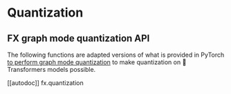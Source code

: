 <!--Copyright 2022 The HuggingFace Team. All rights reserved.

Licensed under the Apache License, Version 2.0 (the "License"); you may not use this file except in compliance with
the License. You may obtain a copy of the License at

http://www.apache.org/licenses/LICENSE-2.0

Unless required by applicable law or agreed to in writing, software distributed under the License is distributed on
an "AS IS" BASIS, WITHOUT WARRANTIES OR CONDITIONS OF ANY KIND, either express or implied. See the License for the
specific language governing permissions and limitations under the License.
-->

# Quantization

## FX graph mode quantization API

The following functions are adapted versions of what is provided in PyTorch [to perform graph mode quantization](https://pytorch.org/docs/stable/quantization-support.html#torch-quantization-quantize-fx) to make quantization on 🤗 Transformers models possible.

[[autodoc]] fx.quantization

